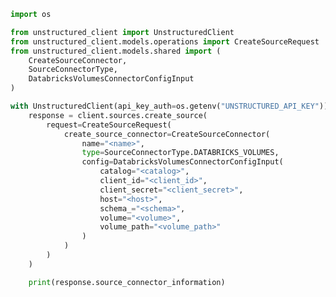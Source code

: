 ```python Python SDK
import os

from unstructured_client import UnstructuredClient
from unstructured_client.models.operations import CreateSourceRequest
from unstructured_client.models.shared import (
    CreateSourceConnector,
    SourceConnectorType,
    DatabricksVolumesConnectorConfigInput
)

with UnstructuredClient(api_key_auth=os.getenv("UNSTRUCTURED_API_KEY")) as client:
    response = client.sources.create_source(
        request=CreateSourceRequest(
            create_source_connector=CreateSourceConnector(
                name="<name>",
                type=SourceConnectorType.DATABRICKS_VOLUMES,
                config=DatabricksVolumesConnectorConfigInput(
                    catalog="<catalog>",
                    client_id="<client_id>",
                    client_secret="<client_secret>",
                    host="<host>",
                    schema_="<schema>",
                    volume="<volume>",
                    volume_path="<volume_path>"
                )
            )
        )
    )

    print(response.source_connector_information)
```